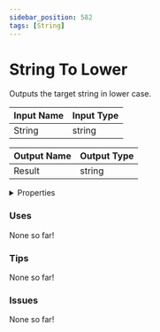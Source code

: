 ```yaml
---
sidebar_position: 582
tags: [String]
---
```


# String To Lower

Outputs the target string in lower case.




<EsbSvg />

| Input Name | Input Type |
|-----------|-----------|
| String | string |

| Output Name | Output Type |
|-----------|-----------|
| Result | string |


<details>
  <summary>Properties</summary>
  <div>
    <div>
    <table>
      <thead>
        <tr>
          <th>Is beta required?</th>
          <th>❌</th>
        </tr>
        <tr>
          <th>Is this chip a trolling risk?</th>
          <th>❌</th>
        </tr>
        <tr>
          <th>Chip UUID</th>
          <th>678f6d33-1e94-4be6-b959-0212c1a2207f</th>
        </tr>
      </thead>
    </table>
    </div>
  </div>
</details>

### Uses

None so far!

### Tips

None so far!

### Issues

None so far!
